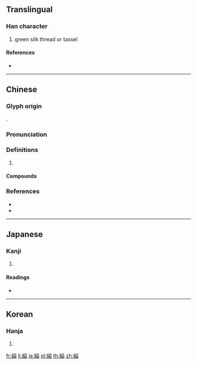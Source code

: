 {{character info/new}}
{{also|纶}}
==Translingual==

===Han character===
{{Han char|rn=120|rad=糸|as=08|sn=14|four=28927|canj=VFOMB}}

# green silk thread or tassel

====References====
* {{Han ref|kx=0928.070|dkj=27583|dj=1365.070|hdz=53416.100|uh=7DB8|ud=32184|bh=BAFA|bd=47866}}

----

==Chinese==
{{zh-forms|s=纶}}

===Glyph origin===
{{Han etym}}
{{Han compound|糸|侖|c1=s|c2=p|t1=silk|ls=psc}}.

===Pronunciation===
{{zh-pron
|m=guān,lún
|c=gwaan1,leon4
|mc=y
|oc=y
|cat=
}}

===Definitions===
{{zh-hanzi}}

# {{rfdef|zh}}

====Compounds====
{{zh-der|垂綸|如奉綸音|布綸堡|彌綸|氯綸|滿腹經綸|盧綸|紛綸|絲綸|經綸|經綸滿腹|經綸濟世|綸巾|綸扉|綸綍|綸連|綸音|綸音佛語|羽扇綸巾|錦綸}}

===References===
* {{R:twedu|A03143}}
* {{R:yue:Hanzi}}

----

==Japanese==

===Kanji===
{{ja-kanji|grade=|rs=糸08}}

# {{defn|lang=ja|sort=糸08}}

====Readings====
* {{ja-readings|on=[[りん]] (rin), [[かん]] (kan)|kun=[[いと]] (ito)|nanori=}}

----

==Korean==

===Hanja===
{{ko-hanja|hangeul=[[륜]]>[[윤]], [[관]]|eumhun=|rv=ryun>yun, gwan|mr=ryun>yun, kwan|y=lyun>yun, kwan}}

# {{defn|lang=ko|sort=糸08}}
[[fr:綸]]
[[li:綸]]
[[ja:綸]]
[[pl:綸]]
[[th:綸]]
[[zh:綸]]